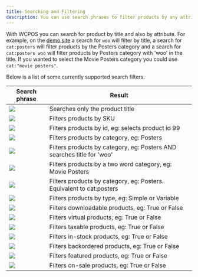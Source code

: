 ```yaml
---
title: Searching and Filtering
description: You can use search phrases to filter products by any attribute such as id, category and type.
---
```


With WCPOS you can search for product by title and also by attribute. For example, on the [demo site](http://demo.wcpos.com/pos/) a search for `woo` will filter by title, a search for `cat:posters` will filter products by the Posters category and a search for `cat:posters woo` will filter products by Posters category with 'woo' in the title. If you wanted to select the Movie Posters category you could use `cat:"movie posters"`.

Below is a list of some currently supported search filters.

| Search phrase                                                                                 | Result                                                                 |
| --------------------------------------------------------------------------------------------- | ---------------------------------------------------------------------- |
| ![](https://wcpos.com/wp-content/uploads/2014/08/free-text-e1409502417821.png)                | Searches only the product title                                        |
| ![](https://wcpos.com/wp-content/uploads/2014/08/sku-filter-e1410938118873.png)               | Filters products by SKU                                                |
| ![](https://wcpos.com/wp-content/uploads/2014/08/id-search-e1409502457358.png)                | Filters products by id, eg: selects product id 99                      |
| ![](https://wcpos.com/wp-content/uploads/2014/08/cat-search-e1409502508278.png)               | Filters products by category, eg: Posters                              |
| ![](https://wcpos.com/wp-content/uploads/2014/08/title-and-cat-search-e1409502540535.png)     | Filters products by category, eg: Posters AND searches title for 'woo' |
| ![](https://wcpos.com/wp-content/uploads/2014/08/two-word-category-search-e1409502574502.png) | Filters products by a two word category, eg: Movie Posters             |
| ![](https://wcpos.com/wp-content/uploads/2014/08/category-search-e1409502610687.png)          | Filters products by category, eg: Posters. Equivalent to cat:posters   |
| ![](https://wcpos.com/wp-content/uploads/2014/08/type-search-e1409502851612.png)              | Filters products by type, eg: Simple or Variable                       |
| ![](https://wcpos.com/wp-content/uploads/2014/08/downloadable-search-e1409502879164.png)      | Filters downloadable products, eg: True or False                       |
| ![](https://wcpos.com/wp-content/uploads/2014/08/virtual-search-e1409502927583.png)           | Filters virtual products, eg: True or False                            |
| ![](https://wcpos.com/wp-content/uploads/2014/08/taxable-search-e1409503208546.png)           | Filters taxable products, eg: True or False                            |
| ![](https://wcpos.com/wp-content/uploads/2014/08/in-stock-products-search-e1409503248198.png) | Filters in-stock products, eg: True or False                           |
| ![](https://wcpos.com/wp-content/uploads/2014/08/backordered-search-e1409503278121.png)       | Filters backordered products, eg: True or False                        |
| ![](https://wcpos.com/wp-content/uploads/2014/08/featured-search-e1409503309290.png)          | Filters featured products, eg: True or False                           |
| ![](https://wcpos.com/wp-content/uploads/2014/08/on-sale-products-e1409503335151.png)         | Filters on-sale products, eg: True or False                            |
